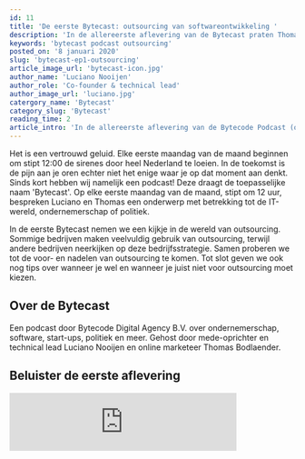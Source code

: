 ```yaml
---
id: 11
title: 'De eerste Bytecast: outsourcing van softwareontwikkeling '
description: 'In de allereerste aflevering van de Bytecast praten Thomas en Luciano over een groeiende trend: het outsourcen van softwareontwikkeling.'
keywords: 'bytecast podcast outsourcing'
posted_on: '8 januari 2020'
slug: 'bytecast-ep1-outsourcing'
article_image_url: 'bytecast-icon.jpg'
author_name: 'Luciano Nooijen'
author_role: 'Co-founder & technical lead'
author_image_url: 'luciano.jpg'
catergory_name: 'Bytecast'
category_slug: 'Bytecast'
reading_time: 2
article_intro: 'In de allereerste aflevering van de Bytecode Podcast (ook wel Bytecast genoemd) praten Thomas en Luciano over een groeiende trend: het outsourcen van softwareontwikkeling.'
---
```


Het is een vertrouwd geluid. Elke eerste maandag van de maand beginnen om stipt 12:00 de sirenes door heel Nederland te loeien. In de toekomst is de pijn aan je oren echter niet het enige waar je op dat moment aan denkt. Sinds kort hebben wij namelijk een podcast! Deze draagt de toepasselijke naam 'Bytecast'. Op elke eerste maandag van de maand, stipt om 12 uur, bespreken Luciano en Thomas een onderwerp met betrekking tot de IT-wereld, ondernemerschap of politiek.

In de eerste Bytecast nemen we een kijkje in de wereld van outsourcing. Sommige bedrijven maken veelvuldig gebruik van outsourcing, terwijl andere bedrijven neerkijken op deze bedrijfsstrategie. Samen proberen we tot de voor- en nadelen van outsourcing te komen. Tot slot geven we ook nog tips over wanneer je wel en wanneer je juist niet voor outsourcing moet kiezen.

## Over de Bytecast

Een podcast door Bytecode Digital Agency B.V. over ondernemerschap, software, start-ups, politiek en meer. Gehost door mede-oprichter en technical lead Luciano Nooijen en online marketeer Thomas Bodlaender.

## Beluister de eerste aflevering

<iframe src="https://anchor.fm/bytecast/embed/episodes/Outsourcing-van-softwareontwikkeling-S01E01-e9die7/a-a14jm2n" height="102px" width="400px" frameborder="0" scrolling="no" />
